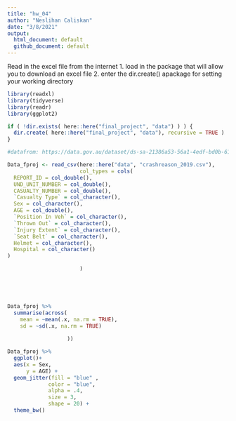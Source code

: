 ```yaml
---
title: "hw_04"
author: "Neslihan Caliskan"
date: "3/8/2021"
output: 
  html_document: default
  github_document: default
---
```


Read in the excel file from the internet
1. load in the package that will allow you to download an excel file
2. enter the dir.create() apackage for setting your working directory

```r
library(readxl)
library(tidyverse)
library(readr)
library(ggplot2)

if ( !dir.exists( here::here("final_project", "data") ) ) {
  dir.create( here::here("final_project", "data"), recursive = TRUE )
}

#datafrom: https://data.gov.au/dataset/ds-sa-21386a53-56a1-4edf-bd0b-61ed15f10acf/distribution/dist-sa-0f522af2-ad29-47b4-82dc-12c9cbe79796/details?q=

Data_fproj <- read_csv(here::here("data", "crashreason_2019.csv"),
                       col_types = cols(
  REPORT_ID = col_double(),
  UND_UNIT_NUMBER = col_double(),
  CASUALTY_NUMBER = col_double(),
  `Casualty Type` = col_character(),
  Sex = col_character(),
  AGE = col_double(),
  `Position In Veh` = col_character(),
  `Thrown Out` = col_character(),
  `Injury Extent` = col_character(),
  `Seat Belt` = col_character(),
  Helmet = col_character(),
  Hospital = col_character()
)

                       )



         
```

```r
Data_fproj %>% 
  summarise(across(
    mean = ~mean(.x, na.rm = TRUE),
    sd = ~sd(.x, na.rm = TRUE)
              
                   ))


```

```r
Data_fproj %>%
  ggplot()+
  aes(x = Sex,
      y = AGE) +
  geom_jitter(fill = "blue" , 
             color = "blue", 
             alpha = .4,
             size = 3,
             shape = 20) +
  theme_bw()
```

